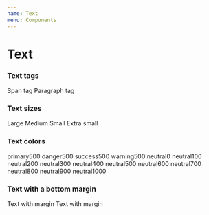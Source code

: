```yaml
---
name: Text
menu: Components
---
```




# Text

<Props of={Text} />


### Text tags

<Playground>
  <Text as="span">Span tag</Text>
  <Text as="p">Paragraph tag</Text>
</Playground>


### Text sizes

<Playground>
  <Text sizing="l">Large</Text>
  <Text sizing="m">Medium</Text>
  <Text sizing="s">Small</Text>
  <Text sizing="xs">Extra small</Text>
</Playground>


### Text colors

<Playground>
  <Text color="primary500">primary500</Text>
  <Text color="danger500">danger500</Text>
  <Text color="success500">success500</Text>
  <Text color="warning500">warning500</Text>
  <Text color="neutral0">neutral0</Text>
  <Text color="neutral100">neutral100</Text>
  <Text color="neutral200">neutral200</Text>
  <Text color="neutral300">neutral300</Text>
  <Text color="neutral400">neutral400</Text>
  <Text color="neutral500">neutral500</Text>
  <Text color="neutral600">neutral600</Text>
  <Text color="neutral700">neutral700</Text>
  <Text color="neutral800">neutral800</Text>
  <Text color="neutral900">neutral900</Text>
  <Text color="neutral1000">neutral1000</Text>
</Playground>


### Text with a bottom margin

<Playground>
  <Text marginBottom={true}>Text with margin</Text>
  <Text marginBottom={true}>Text with margin</Text>
</Playground>